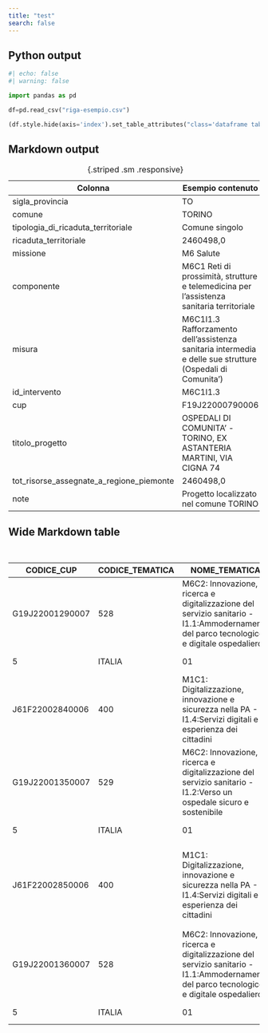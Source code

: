 ```yaml
---
title: "test"
search: false
---
```


## Python output

```python
#| echo: false
#| warning: false

import pandas as pd

df=pd.read_csv("riga-esempio.csv")

(df.style.hide(axis='index').set_table_attributes("class='dataframe table-striped table-sm table-responsive'"))

```

## Markdown output

| Colonna | Esempio contenuto |
| --- | --- |
| sigla_provincia | TO |
| comune | TORINO |
| tipologia_di_ricaduta_territoriale | Comune singolo |
| ricaduta_territoriale | 2460498,0 |
| missione | M6 Salute |
| componente | M6C1 Reti di prossimità, strutture e telemedicina per l'assistenza sanitaria territoriale |
| misura | M6C1I1.3 Rafforzamento dell'assistenza sanitaria intermedia e delle sue strutture (Ospedali di Comunita') |
| id_intervento | M6C1I1.3 |
| cup | F19J22000790006 |
| titolo_progetto | OSPEDALI DI COMUNITA' - TORINO, EX ASTANTERIA MARTINI, VIA CIGNA 74 |
| tot_risorse_assegnate_a_regione_piemonte | 2460498,0 |
| note | Progetto localizzato nel comune TORINO |

: {.striped .sm .responsive}


## Wide Markdown table

| CODICE_CUP | CODICE_TEMATICA | NOME_TEMATICA | CODICE_TEMPLATE | DESCRIZIONE_TEMPLATE | CODI_CODICE_NATURA | DESC_DESCRIZIONE_NATURA | CODI_CODICE_TIPOLOGIA | DESC_DESCRIZIONE_TIPOLOGIA | DESCRIZIONE_AGGREGATA | SOGGETTO_TITOLARE | PIVA_SOGGETTO | UNITA_ORGANIZZATIVA | STRUMENTO_PROGRAMMAZIONE | CODICE_STATO | STATO | CODI_CODICE_REGIONE | REGIONE | CODI_CODICE_PROVINCIA | PROVINCIA | CODI_CODICE_COMUNE | COMUNE | CODICE_SETTORE_INTERVENTO | SETTORE_INTERVENTO | CODICE_SOTTOSETTORE_INTERVENTO | SOTTOSETTORE_INTERVENTO | CODICE_CATEGORIA_INTERVENTO | CATEGORIA_INTERVENTO | ANNO_DECISIONE | DATA_GENERAZIONE_COMPLETO | IMPO_COSTO_PROGETTO | IMPO_IMPORTO_FINANZIATO | STATO_PROGETTO | TIPO_PROGETTO | TAG_DATA_FINE_VALIDITA |
| --- | --- | --- | --- | --- | --- | --- | --- | --- | --- | --- | --- | --- | --- | --- | --- | --- | --- | --- | --- | --- | --- | --- | --- | --- | --- | --- | --- | --- | --- | --- | --- | --- | --- | --- |
| G19J22001290007 | 528 | M6C2: Innovazione, ricerca e digitalizzazione del servizio sanitario - I1.1:Ammodernamento del parco tecnologico e digitale ospedaliero |  |  | 01 | ACQUISTO DI BENI | 00 | NUOVA FORNITURA | A.O.U. CITTA' DELLA SALUTE E DELLA SCIENZA DI TORINO*CORSO BRAMANTE 88/90*SISTEMI POLIFUNZIONALI PER RADIOLOGIA DIGITALE DIRETTA (DR) _OSPEDALE SAN GIOVANNI BATTISTA MOLINETTE_10 | AZIENDA OSPEDALIERA CITTA' DELLA SALUTE E DELLA SCIENZA | 10771180014 | S.C. PROVVEDITORATO/ECONOMATO | PIANO NAZIONALE DI RIPRESA E RESILIENZA_x000D_
 | 5 | ITALIA | 01 | PIEMONTE | 001 | TORINO | 001272 | TORINO | 05 | INFRASTRUTTURE SOCIALI | 30 | SANITARIE | 111 | STRUTTURE OSPEDALIERE | 2022 | 2022-02-17 | 244000 | 244000 | Attivo | Progetto Normale |  |
| J61F22002840006 | 400 | M1C1: Digitalizzazione, innovazione e sicurezza nella PA - I1.4:Servizi digitali e esperienza dei cittadini | 2205010 | PCM - Dipartimento per la trasformazione digitale - PNRR M1C1 investimento 1.4 "servizi e cittadinanza digitale, misura 1.4.3  adozione piattaforma pagoPA- ALTRI ENTI | 02 | ACQUISTO O REALIZZAZIONE DI SERVIZI | 19 | APPLICATIVI E PIATTAFORME WEB | PIATTAFORMA PAGOPA*TERRITORIO NAZIONALE*ATTIVAZIONE SERVIZI | REGIONE PIEMONTE | 80087670016 | SETTORE SISTEMA INFORMATIVO REGIONALE | PNRR MISSIONE 1 COMPONENTE 1 INVESTIMENTO1.4 "SERVIZI E CITTADINANZA DIGITALE", MISURA 1.4.3 "ADOZIONE PIATTAFORMA PAGOPA" | 5 | ITALIA | 01 | PIEMONTE |  |  |  |  | 10 | SERVIZI PER LA P.A. E PER LA COLLETTIVITA' | 02 | SERVIZI E APPLICAZIONI INFORMATICHE PER I CITTADINI E LE IMPRESE | 001 | SERVIZI ED APPLICAZIONI PER IL PUBBLICO | 2022 | 2022-09-13 | 297328 | 297328 | Attivo | Progetto Normale |  |
| G19J22001350007 | 529 | M6C2: Innovazione, ricerca e digitalizzazione del servizio sanitario - I1.2:Verso un ospedale sicuro e sostenibile |  |  | 01 | ACQUISTO DI BENI | 00 | NUOVA FORNITURA | A.O.U. CITTA' DELLA SALUTE E DELLA SCIENZA DI TORINO*CORSO BRAMANTE 88/90*MULTIDISCIPLINARI/INTERNISTICI _ OSPEDALE SAN GIOVANNI BATTISTA MOLINETTE_17 | AZIENDA OSPEDALIERA CITTA' DELLA SALUTE E DELLA SCIENZA | 10771180014 | S.C. PROVVEDITORATO/ECONOMATO | PIANO NAZIONALE DI RIPRESA E RESILIENZA_x000D_
 | 5 | ITALIA | 01 | PIEMONTE | 001 | TORINO | 001272 | TORINO | 05 | INFRASTRUTTURE SOCIALI | 30 | SANITARIE | 111 | STRUTTURE OSPEDALIERE | 2022 | 2022-02-17 | 82000 | 82000 | Attivo | Progetto Normale |  |
| J61F22002850006 | 400 | M1C1: Digitalizzazione, innovazione e sicurezza nella PA - I1.4:Servizi digitali e esperienza dei cittadini | 2205009 | PCM - Dipartimento per la trasformazione digitale - PNRR M1C1  Investimento 1.4 Servizi e cittadinanza digitale Sub-investimento 1.4.3 Adozione APP IO - ALTRI ENTI | 02 | ACQUISTO O REALIZZAZIONE DI SERVIZI | 19 | APPLICATIVI E PIATTAFORME WEB | APPLICAZIONE APP IO*TERRITORIO NAZIONALE*ATTIVAZIONE SERVIZI | REGIONE PIEMONTE | 80087670016 | SETTORE SISTEMA INFORMATIVO REGIONALE | PNRR MISSIONE 1 COMPONENTE 1 INVESTIMENTO1.4 "SERVIZI E CITTADINANZA DIGITALE", MISURA 1.4.3 "ADOZIONE APP IO". | 5 | ITALIA | 01 | PIEMONTE |  |  |  |  | 10 | SERVIZI PER LA P.A. E PER LA COLLETTIVITA' | 02 | SERVIZI E APPLICAZIONI INFORMATICHE PER I CITTADINI E LE IMPRESE | 001 | SERVIZI ED APPLICAZIONI PER IL PUBBLICO | 2022 | 2022-09-13 | 297320 | 297320 | Attivo | Progetto Normale |  |
| G19J22001360007 | 528 | M6C2: Innovazione, ricerca e digitalizzazione del servizio sanitario - I1.1:Ammodernamento del parco tecnologico e digitale ospedaliero |  |  | 01 | ACQUISTO DI BENI | 00 | NUOVA FORNITURA | A.O.U. CITTA' DELLA SALUTE E DELLA SCIENZA DI TORINO*CORSO BRAMANTE 88/90*CARDIOLOGICI_OSPEDALE SAN GIOVANNI BATTISTA MOLINETTE_18 | AZIENDA OSPEDALIERA CITTA' DELLA SALUTE E DELLA SCIENZA | 10771180014 | S.C. PROVVEDITORATO/ECONOMATO | PIANO NAZIONALE DI RIPRESA E RESILIENZA_x000D_
 | 5 | ITALIA | 01 | PIEMONTE | 001 | TORINO | 001272 | TORINO | 05 | INFRASTRUTTURE SOCIALI | 30 | SANITARIE | 111 | STRUTTURE OSPEDALIERE | 2022 | 2022-02-17 | 82000 | 82000 | Attivo | Progetto Normale |  |

: {.striped .sm .responsive}
